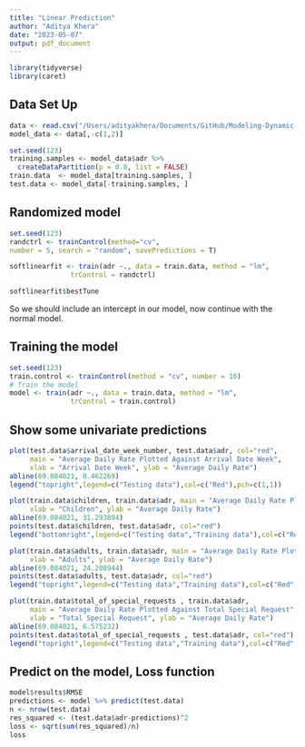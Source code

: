 ```yaml
---
title: "Linear Prediction"
author: "Aditya Khera"
date: "2023-05-07"
output: pdf_document
---
```


```r
library(tidyverse)
library(caret)
```

## Data Set Up
```r
data <- read.csv("/Users/adityakhera/Documents/GitHub/Modeling-Dynamic-Pricing-in-US-Hotels/filtered_data.csv")
model_data <- data[,-c(1,2)]

set.seed(123)
training.samples <- model_data$adr %>%
  createDataPartition(p = 0.8, list = FALSE)
train.data  <- model_data[training.samples, ]
test.data <- model_data[-training.samples, ]
```

## Randomized model
```r
set.seed(123)
randctrl <- trainControl(method="cv",
number = 5, search = "random", savePredictions = T)

softlinearfit <- train(adr ~., data = train.data, method = "lm",
               trControl = randctrl)

softlinearfit$bestTune
```
So we should include an intercept in our model, now continue with the normal model.

## Training the model
```r
set.seed(123)
train.control <- trainControl(method = "cv", number = 10)
# Train the model
model <- train(adr ~., data = train.data, method = "lm",
               trControl = train.control)
```

## Show some univariate predictions

```r
plot(test.data$arrival_date_week_number, test.data$adr, col="red", 
     main = "Average Daily Rate Plotted Against Arrival Date Week",
     xlab = "Arrival Date Week", ylab = "Average Daily Rate")
abline(69.084021, 0.462269)
legend("topright",legend=c("Testing data"),col=c("Red"),pch=c(1,1))
```

```r
plot(train.data$children, train.data$adr, main = "Average Daily Rate Plotted Against Children in Reservation",
     xlab = "Children", ylab = "Average Daily Rate")
abline(69.084021, 31.293894)
points(test.data$children, test.data$adr, col="red")
legend("bottomright",legend=c("Testing data","Training data"),col=c("Red","Black"),pch=c(1,1))
```


```r
plot(train.data$adults, train.data$adr, main = "Average Daily Rate Plotted Against Adults in Reservation",
     xlab = "Adults", ylab = "Average Daily Rate")
abline(69.084021, 24.208944)
points(test.data$adults, test.data$adr, col="red")
legend("topright",legend=c("Testing data","Training data"),col=c("Red","Black"),pch=c(1,1))
```

```r
plot(train.data$total_of_special_requests , train.data$adr, 
     main = "Average Daily Rate Plotted Against Total Special Request",
     xlab = "Total Special Request", ylab = "Average Daily Rate")
abline(69.084021, 6.575232)
points(test.data$total_of_special_requests , test.data$adr, col="red")
legend("topright",legend=c("Testing data","Training data"),col=c("Red","Black"),pch=c(1,1))
```



## Predict on the model, Loss function
```r
model$results$RMSE
predictions <- model %>% predict(test.data)
n <- nrow(test.data)
res_squared <- (test.data$adr-predictions)^2
loss <- sqrt(sum(res_squared)/n)
loss
```

